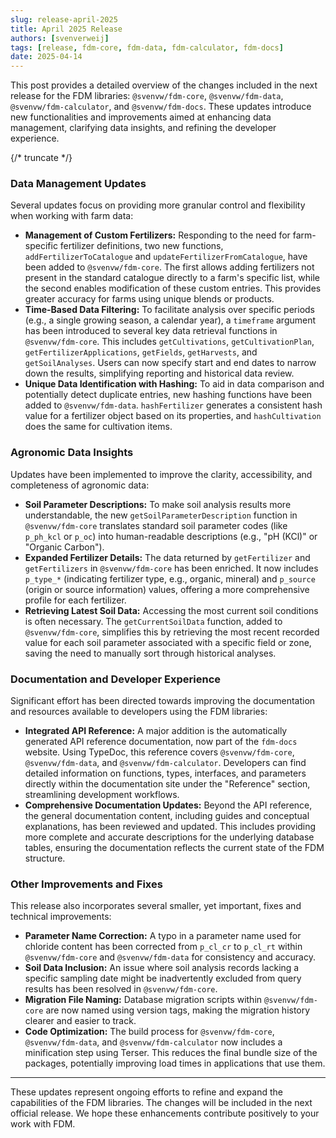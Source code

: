 ```yaml
---
slug: release-april-2025
title: April 2025 Release
authors: [svenverweij]
tags: [release, fdm-core, fdm-data, fdm-calculator, fdm-docs]
date: 2025-04-14
---
```


This post provides a detailed overview of the changes included in the next release for the FDM libraries: `@svenvw/fdm-core`, `@svenvw/fdm-data`, `@svenvw/fdm-calculator`, and `@svenvw/fdm-docs`. These updates introduce new functionalities and improvements aimed at enhancing data management, clarifying data insights, and refining the developer experience.

{/* truncate */}

### Data Management Updates

Several updates focus on providing more granular control and flexibility when working with farm data:

*   **Management of Custom Fertilizers:** Responding to the need for farm-specific fertilizer definitions, two new functions, `addFertilizerToCatalogue` and `updateFertilizerFromCatalogue`, have been added to `@svenvw/fdm-core`. The first allows adding fertilizers not present in the standard catalogue directly to a farm's specific list, while the second enables modification of these custom entries. This provides greater accuracy for farms using unique blends or products.
*   **Time-Based Data Filtering:** To facilitate analysis over specific periods (e.g., a single growing season, a calendar year), a `timeframe` argument has been introduced to several key data retrieval functions in `@svenvw/fdm-core`. This includes `getCultivations`, `getCultivationPlan`, `getFertilizerApplications`, `getFields`, `getHarvests`, and `getSoilAnalyses`. Users can now specify start and end dates to narrow down the results, simplifying reporting and historical data review.
*   **Unique Data Identification with Hashing:** To aid in data comparison and potentially detect duplicate entries, new hashing functions have been added to `@svenvw/fdm-data`. `hashFertilizer` generates a consistent hash value for a fertilizer object based on its properties, and `hashCultivation` does the same for cultivation items.

### Agronomic Data Insights

Updates have been implemented to improve the clarity, accessibility, and completeness of agronomic data:

*   **Soil Parameter Descriptions:** To make soil analysis results more understandable, the new `getSoilParameterDescription` function in `@svenvw/fdm-core` translates standard soil parameter codes (like `p_ph_kcl` or `p_oc`) into human-readable descriptions (e.g., "pH (KCl)" or "Organic Carbon").
*   **Expanded Fertilizer Details:** The data returned by `getFertilizer` and `getFertilizers` in `@svenvw/fdm-core` has been enriched. It now includes `p_type_*` (indicating fertilizer type, e.g., organic, mineral) and `p_source` (origin or source information) values, offering a more comprehensive profile for each fertilizer.
*   **Retrieving Latest Soil Data:** Accessing the most current soil conditions is often necessary. The `getCurrentSoilData` function, added to `@svenvw/fdm-core`, simplifies this by retrieving the most recent recorded value for each soil parameter associated with a specific field or zone, saving the need to manually sort through historical analyses.

### Documentation and Developer Experience

Significant effort has been directed towards improving the documentation and resources available to developers using the FDM libraries:

*   **Integrated API Reference:** A major addition is the automatically generated API reference documentation, now part of the `fdm-docs` website. Using TypeDoc, this reference covers `@svenvw/fdm-core`, `@svenvw/fdm-data`, and `@svenvw/fdm-calculator`. Developers can find detailed information on functions, types, interfaces, and parameters directly within the documentation site under the "Reference" section, streamlining development workflows.
*   **Comprehensive Documentation Updates:** Beyond the API reference, the general documentation content, including guides and conceptual explanations, has been reviewed and updated. This includes providing more complete and accurate descriptions for the underlying database tables, ensuring the documentation reflects the current state of the FDM structure.

### Other Improvements and Fixes

This release also incorporates several smaller, yet important, fixes and technical improvements:

*   **Parameter Name Correction:** A typo in a parameter name used for chloride content has been corrected from `p_cl_cr` to `p_cl_rt` within `@svenvw/fdm-core` and `@svenvw/fdm-data` for consistency and accuracy.
*   **Soil Data Inclusion:** An issue where soil analysis records lacking a specific sampling date might be inadvertently excluded from query results has been resolved in `@svenvw/fdm-core`.
*   **Migration File Naming:** Database migration scripts within `@svenvw/fdm-core` are now named using version tags, making the migration history clearer and easier to track.
*   **Code Optimization:** The build process for `@svenvw/fdm-core`, `@svenvw/fdm-data`, and `@svenvw/fdm-calculator` now includes a minification step using Terser. This reduces the final bundle size of the packages, potentially improving load times in applications that use them.

---

These updates represent ongoing efforts to refine and expand the capabilities of the FDM libraries. The changes will be included in the next official release. We hope these enhancements contribute positively to your work with FDM.
